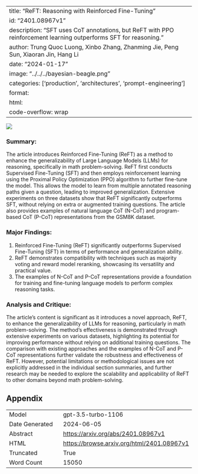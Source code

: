 
---
title: "ReFT: Reasoning with Reinforced Fine-Tuning"
id: "2401.08967v1"
description: "SFT uses CoT annotations, but ReFT with PPO reinforcement learning outperforms SFT for reasoning."
author: Trung Quoc Luong, Xinbo Zhang, Zhanming Jie, Peng Sun, Xiaoran Jin, Hang Li
date: "2024-01-17"
image: "../../../bayesian-beagle.png"
categories: ['production', 'architectures', 'prompt-engineering']
format:
  html:
    code-overflow: wrap
---

![](../../../bayesian-beagle.png)

### Summary:

The article introduces Reinforced Fine-Tuning (ReFT) as a method to enhance the generalizability of Large Language Models (LLMs) for reasoning, specifically in math problem-solving. ReFT first conducts Supervised Fine-Tuning (SFT) and then employs reinforcement learning using the Proximal Policy Optimization (PPO) algorithm to further fine-tune the model. This allows the model to learn from multiple annotated reasoning paths given a question, leading to improved generalization. Extensive experiments on three datasets show that ReFT significantly outperforms SFT, without relying on extra or augmented training questions. The article also provides examples of natural language CoT (N-CoT) and program-based CoT (P-CoT) representations from the GSM8K dataset.

### Major Findings:
1. Reinforced Fine-Tuning (ReFT) significantly outperforms Supervised Fine-Tuning (SFT) in terms of performance and generalization ability.
2. ReFT demonstrates compatibility with techniques such as majority voting and reward model reranking, showcasing its versatility and practical value.
3. The examples of N-CoT and P-CoT representations provide a foundation for training and fine-tuning language models to perform complex reasoning tasks.

### Analysis and Critique:
The article's content is significant as it introduces a novel approach, ReFT, to enhance the generalizability of LLMs for reasoning, particularly in math problem-solving. The method's effectiveness is demonstrated through extensive experiments on various datasets, highlighting its potential for improving performance without relying on additional training questions. The comparison with existing approaches and the examples of N-CoT and P-CoT representations further validate the robustness and effectiveness of ReFT. However, potential limitations or methodological issues are not explicitly addressed in the individual section summaries, and further research may be needed to explore the scalability and applicability of ReFT to other domains beyond math problem-solving.

## Appendix

|          |          |
|----------|----------|
| Model     | gpt-3.5-turbo-1106       |
| Date Generated     | 2024-06-05       |
| Abstract | [https://arxiv.org/abs/2401.08967v1](https://arxiv.org/abs/2401.08967v1)        |
| HTML     | [https://browse.arxiv.org/html/2401.08967v1](https://browse.arxiv.org/html/2401.08967v1)       |
| Truncated       | True       |
| Word Count       | 15050       |